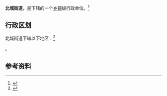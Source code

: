 {{中国乡级行政区|14/08/02/005/000}}

'''北城街道'''，是{{PRC admin/fullname|14/08/02/005/000|3}}下辖的一个[[乡镇|乡镇]]级行政单位。<ref>{{PRC admin/ref sgc|{{PRC admin/parent|14/08/02/005/000}}}}</ref>

== 行政区划 ==

北城街道下辖以下地区：<ref>{{PRC admin/ref sgc|14/08/02/005/000}}</ref>

{{PRC admin/children|14/08/02/005/000}}。

== 参考资料 ==

{{reflist}}

{{行政区划小作品}}
{{PRC admin/navcat|14/08/02/005/000}}